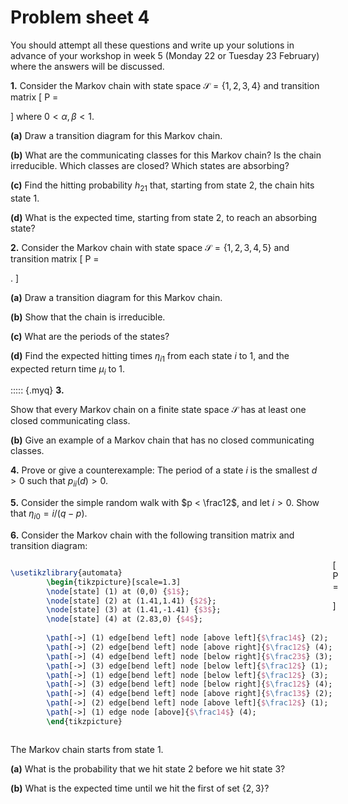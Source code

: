 # Problem sheet 4  {.unnumbered #P04}

<!--
<style>
.fold-btn { 
  float: right; 
  margin: -12px 0 0 0;
}
</style

<script type="text/javascript">
$(document).ready(function() {
  $folds = $(".myanswers");
  $folds.wrapInner("<div class=\"fold-blck\">"); // wrap a div container around content
  $folds.prepend("<button class=\"fold-btn\">Show solution</button>");  // add a button
  $(".fold-blck").toggle();  // fold all blocks
  $(".fold-btn").on("click", function() {  // add onClick event
    $(this).text($(this).text() === "Hide solution" ? "Show solution" : "Hide solution");  // if the text equals "Fold", change it to "Unfold"or else to "Fold" 
    $(this).next(".fold-blck").toggle("linear");  // "swing" is the default easing function. This can be further customized in its speed or the overall animation itself.
  })
});
</script>
-->



<style>
.myanswers { 
display: none !important;
}
</style>


\commfalse



::: {.mysummary}
You should attempt all these questions and write up your solutions in advance of your workshop in week 5 (Monday 22 or Tuesday 23 February) where the answers will be discussed.
:::



::::: {.myq}
**1.** Consider the Markov chain with state space $\mathcal S = \{1,2,3,4\}$ and transition matrix
\[ \mathsf P = \begin{pmatrix} 1 & 0 & 0 & 0 \\
1-\alpha & 0 & \alpha & 0 \\
0 & \beta & 0 & 1-\beta \\
0 & 0 & 0 & 1 \end{pmatrix}   \]
where $0 < \alpha, \beta < 1$.

:::: {.subq}
**(a)** Draw a transition diagram for this Markov chain.

::: {.myanswers data-latex=""}
*Solution.* 

```tikz
\usetikzlibrary{automata}
		\begin{tikzpicture}[shorten >=1pt,scale=1.2]
		\node[state] (1) at (0,0) {$1$};
		\node[state] (2) at (2,0) {$2$};
		\node[state] (3) at (4,0) {$3$};
		\node[state] (4) at (6,0) {$4$};
		
		\path[->] (2) edge node [above] {$1-\alpha$} (1);
		\path[->] (2) edge [bend left] node [above] {$\alpha$} (3);
        \path[->] (3) edge [bend left] node [below] {$\beta$} (2);
		\path[->] (3) edge node [above] {$1-\beta$} (4);
		
		\path[->] (1) edge [loop left]  node [left] {$1$} ();
		\path[->] (4) edge [loop right] node [right] {$1$} ();
		\end{tikzpicture}
```
:::
::::

:::: {.subq}
**(b)** What are the communicating classes for this Markov chain? Is the chain irreducible. Which classes are closed? Which states are absorbing?

::: {.myanswers data-latex=""}
*Solution.* 	Clearly $\{1\}$ and $\{4\}$ are closed communicating classes, so $1$ and $4$ are absorbing states. The other class, $\{2,3\}$ is not closed. Because there are multiple classes, the chain is not irreducible.
:::
::::

:::: {.subq}
**(c)** Find the hitting probability $h_{21}$ that, starting from state $2$, the chain hits state $1$.

::: {.myanswers data-latex=""}
*Solution.* 	It's clear that $h_{11} = 1$ and $h_{41} = 0$. Then, by condtioning on the first step, we have
	\begin{gather*}
	h_{21} = \alpha h_{31} + (1-\alpha) h_{11} = \alpha h_{31} + 1 - \alpha \\
	h_{31} = \beta h_{21} + (1-\beta) h_{41} = \beta h_{21} .
	\end{gather*}
	Substituting the second equation into the first, we get $h_{21} = \alpha\beta h_{21} + 1 - \alpha$, so
	\[ h_{21} = \frac{1-\alpha}{1-\alpha\beta}  . \]
:::
::::

:::: {.subq}
**(d)** What is the expected time, starting from state $2$, to reach an absorbing state?

::: {.myanswers data-latex=""}
*Solution.* Let's write $A = \{1,4\}$ for the absorbing states, and $\eta_{iA}$ for the time to reach an absorbing state starting from state $i$. Clearly $\eta_{1A} = \eta_{4A} = 0$. By conditioning on the first step, we have
	\begin{gather*}
	\eta_{2A} = 1 + \alpha \eta_{3A} + (1-\alpha) \eta_{1A} = 1 + \alpha \eta_{3A}  \\
	\eta_{3A} = 1 + \beta \eta_{2A} + (1-\beta) \eta_{4A} = 1+\beta \eta_{2A} .
	\end{gather*}
	Substituting the second equation into the first gives
	$\eta_{2A}= 1 + \alpha + \alpha\beta \eta_{2A}$, so
	\[ \eta_{2A} = \frac{1+\alpha}{1-\alpha\beta}  . \]
:::
::::
:::::

::::: {.myq}
**2.**
Consider the Markov chain with state space $\mathcal S = \{1,2,3,4,5\}$ and transition matrix
\[ \mathsf P = \begin{pmatrix} 0 & \frac13 & \frac23 & 0 & 0 \\
				0 & 0 & 0 & \frac14 & \frac34 \\
				0 & 0 & 0 & \frac14 & \frac34 \\
				1 & 0 & 0 & 0 & 0 \\
				1 & 0 & 0 & 0 & 0 \end{pmatrix} . \]

:::: {.subq}
**(a)** Draw a transition diagram for this Markov chain.

::: {.myanswers data-latex=""}
*Solution.* 

```tikz
\usetikzlibrary{automata}
	\begin{tikzpicture}[shorten >=1pt,scale=1.8]
	\node[state] (2) at (0,2) {$2$};
	\node[state] (4) at (2,2) {$4$};
	\node[state] (5) at (0,0) {$5$};
	\node[state] (3) at (2,0) {$3$};
	\node[state] (1) at (1,1) {$1$};
	
	\path[->] (2) edge node [above]{$\frac14$} (4);
	\path[->] (2) edge node [left]{$\frac34$} (5);
	\path[->] (4) edge node [below right]{$1$} (1);
	\path[->] (3) edge node [right]{$\frac14$} (4);
	\path[->] (3) edge node [below]{$\frac34$} (5);
	\path[->] (5) edge node [above left]{$1$} (1);
	\path[->] (1) edge node [above right]{$\frac13$} (2);
	\path[->] (1) edge node [below left]{$\frac23$} (3);
	\end{tikzpicture}
```
:::
::::

:::: {.subq}
**(b)** Show that the chain is irreducible.

::: {.myanswers data-latex=""}
*Solution.* We have paths $1 \to 2 \to 4 \to 1$ and $1 \to 3 \to 5 \to 1$, so every state communicates with state 1, so by transitivity every state communicates with every other state.
:::
::::

:::: {.subq}
**(c)** What are the periods of the states?

::: {.myanswers data-latex=""}
*Solution.* Any path from $1$ to $1$ goes $1 \to \{2 \text{ or }3\} \to \{4 \text{ or }5\} \to 1$. So $p_{11}^{(n)} > 0$ if and only if $n$ is a multiple of $3$. So state $1$ has period $d_1 = 3$. Because the chain is irreducible, all other states have period $3$ too.
:::
::::

:::: {.subq}
**(d)** Find the expected hitting times $\eta_{i1}$ from each state $i$ to $1$, and the expected return time $\mu_i$ to $1$.

::: {.myanswers data-latex=""}
*Solution.* We could do this through a traditional conditioning on the first step argument. But in fact, the cyclic structure $1 \to \{2 \text{ or }3\} \to \{4 \text{ or }5\} \to 1$ makes it immediately clear that $\eta_11 = 0$, $\eta_{41}=\eta_{51} = 1$, $\eta_{21} = \eta_{31} = 2$, and $\mu_1 = 3$.
:::
::::
:::::


::::: {.myq}
**3.**

:::: {.subq}
Show that every Markov chain on a finite state space $\mathcal S$ has at least one closed communicating class.

::: {.myanswers data-latex=""}
*Solution.* For communicating classes $C,D$, let's write $C \to D$ if there is an $i \in C$ and $j \in D$ with $i \to j$. Note that we can't have both $C \to D$ and $D \to C$ is $C$ and $D$ are distinct classes. This is because there would be $i_1, j_2 \in C$ and $i_2, j_1 \in D$ such that $i_1 \to i_2 \to j_1 \to j_2 \to i_1$, so they would be the same class. Let's also note that there are a finite number of classes $m$.
		
Pick a class $C_1$. If $C_1$ is closed, we are done; otherwise $C_1 \to C_2$ for some other class $C_2$. If $C_2$ is closed, we are done; otherwise $C_2 \to C_3$ for some class $C_3$ different to $C_1$ and $C_2$. (It can't be $C_1$ by the arguemnt.) We repeat: if $C_k$ is closed, we are done; otherwise there's a new class $C_{k+1}$ with $C_k \to C_{k+1}$. Repeating, we eventually find a closed class: we either terminate before step $m$ at a closed class, or otherwise $C_m$ must be closed, as none of the previous $m-1$ classes can be accessible from it, by our earlier example.
:::

:::: {.subq}
**(b)** Give an example of a Markov chain that has no closed communicating classes.

::: {.myanswers data-latex=""}
*Solution.* By part (a), the state space must be infinite. Here's one example: take $\mathcal S = \mathbb Z$, and $X_{n+1} = X_n + 1$ with probability $1$. There are no states $i$ and $j$ such that $i \leftrightarrow j$ except for states communicating with themselves, so each state is a separate class. But clearly there is no absorbing state.
:::
::::
:::::

:::: {.myq}
**4.** Prove or give a counterexample: The period of a state $i$ is the smallest $d > 0$ such that $p_{ii}(d) > 0$.
::::

:::: {.myq}
**5.** Consider the simple random walk with $p < \frac12$, and let $i > 0$. Show that
$\eta_{i0} = i/(q-p)$.
::::

::::: {.myq}
**6.** Consider the Markov chain with the following transition matrix and transition diagram:

::::: {style="display: flex;"}
::: {}
```tikz
\usetikzlibrary{automata}
		\begin{tikzpicture}[scale=1.3]
		\node[state] (1) at (0,0) {$1$};
		\node[state] (2) at (1.41,1.41) {$2$};
		\node[state] (3) at (1.41,-1.41) {$3$};
		\node[state] (4) at (2.83,0) {$4$};
		
		\path[->] (1) edge[bend left] node [above left]{$\frac14$} (2);
		\path[->] (2) edge[bend left] node [above right]{$\frac12$} (4);
		\path[->] (4) edge[bend left] node [below right]{$\frac23$} (3);
		\path[->] (3) edge[bend left] node [below left]{$\frac12$} (1);
		\path[->] (1) edge[bend left] node [below left]{$\frac12$} (3);
		\path[->] (3) edge[bend left] node [below right]{$\frac12$} (4);
		\path[->] (4) edge[bend left] node [above right]{$\frac13$} (2);
		\path[->] (2) edge[bend left] node [above left]{$\frac12$} (1);
		\path[->] (1) edge node [above]{$\frac14$} (4);
		\end{tikzpicture}
```
:::

::: {}
\[ \mathsf P = \begin{pmatrix} 0 & \frac14 & \frac12 & \frac14 \\
               \frac12 & 0& 0& \frac12 \\
               \frac12 & 0& 0& \frac12 \\
               0 & \frac13 & \frac23 & 0 \end{pmatrix} \]
:::
::::

The Markov chain starts from state $1$.

:::: {.subq}
**(a)** What is the probability that we hit state $2$ before we hit state $3$?

::: {.myanswers data-latex=""}
*Solution.* Write $k_i$ for the probability we hit state $2$ before state $3$ starting from $i$. Then clearly $k_2 = 1$ (since we've hit $2$ first) and $k_3 = 0$ (since we've hit $3$ first). Further, by conditioning on the first step, $k_4 = \frac13 k_2 + \frac23 k_3 = \frac13$, and
\[ k_1 = \tfrac14 k_2 + \tfrac12k_3 + \tfrac14 k_4   = \tfrac14 + \tfrac14 k_4 = \tfrac14 + \tfrac14\tfrac13 = \tfrac13 . \]
The desired solution is $k_1 = \frac13$.
:::
::::

:::: {.subq}
**(b)** What is the expected time until we hit the first of set $\{2,3\}$?

::: {.myanswers data-latex=""}
Let $A = \{2,3\}$, and $\eta_{iA}$ be the expected time until hitting the first of states $2$ and $3$ starting from $i$. Clearly $\eta_{2A} = \eta_{3A} = 0$. By conditioning on the first step, $\eta_{4A} = 1+ \frac13 \eta_{2A} + \frac23 \eta_{3A} = 1$, and
\[ \eta_{1A} = 1 + \tfrac14 \eta_{2A} + \tfrac12\eta_{3A} + \tfrac14 \eta_{4A} = 1 + \tfrac14 = \tfrac54 .        \]
The desired solution is $\eta_{1A} = \tfrac54$.
:::
::::
:::::



